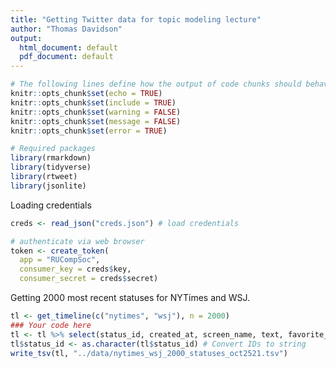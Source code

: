 ```yaml
---
title: "Getting Twitter data for topic modeling lecture"
author: "Thomas Davidson"
output:
  html_document: default
  pdf_document: default
---
```


```r
# The following lines define how the output of code chunks should behave
knitr::opts_chunk$set(echo = TRUE)
knitr::opts_chunk$set(include = TRUE)
knitr::opts_chunk$set(warning = FALSE)
knitr::opts_chunk$set(message = FALSE)
knitr::opts_chunk$set(error = TRUE)

# Required packages
library(rmarkdown)
library(tidyverse)
library(rtweet)
library(jsonlite)
```

Loading credentials
```r
creds <- read_json("creds.json") # load credentials

# authenticate via web browser
token <- create_token( 
  app = "RUCompSoc",
  consumer_key = creds$key,
  consumer_secret = creds$secret)
```

Getting 2000 most recent statuses for NYTimes and WSJ.
```r
tl <- get_timeline(c("nytimes", "wsj"), n = 2000)
### Your code here
tl <- tl %>% select(status_id, created_at, screen_name, text, favorite_count, retweet_count)
tl$status_id <- as.character(tl$status_id) # Convert IDs to string
write_tsv(tl, "../data/nytimes_wsj_2000_statuses_oct2521.tsv")
```
